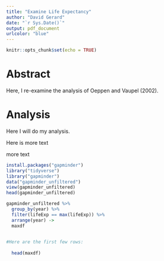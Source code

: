 ```yaml
---
title: "Examine Life Expectancy"
author: "David Gerard"
date: "`r Sys.Date()`"
output: pdf_document
urlcolor: "blue"
---
```


```r
knitr::opts_chunk$set(echo = TRUE)
```

# Abstract

Here, I re-examine the analysis of Oeppen and Vaupel (2002).

# Analysis

Here I will do my analysis.

Here is more text

more text

```r
install.packages("gapminder")
library("tidyverse")
library("gapminder")
data("gapminder_unfiltered")
view(gapminder_unfiltered)
head(gapminder_unfiltered)

```

```r

gapminder_unfiltered %>%
  group_by(year) %>%
  filter(lifeExp == max(lifeExp)) %>%
  arrange(year) ->
  maxdf
  
```

```r
#Here are the first few rows:
  
  head(maxdf)
```

